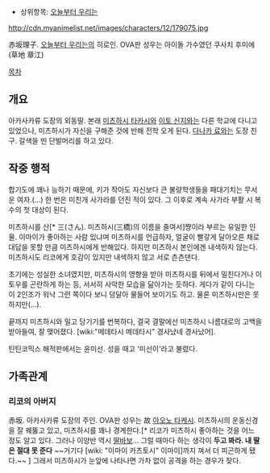 * 상위항목: [[오늘부터 우리는]]

http://cdn.myanimelist.net/images/characters/12/179075.jpg

赤坂理子. [[오늘부터 우리는]]의 히로인. 
OVA판 성우는 아이돌 가수였던 쿠사치 후미에(草地 章江)

[[목차]]

== 개요 ==
아카사카류 도장의 외동딸. 본래 [[미츠하시 타카시]]와 [[이토 신지]]와는 다른 학교에 다니고 있었으나, 미츠하시가 자신을 구해준 것에 반해 전학 오게 된다. [[다나카 료]]와는 도장 친구. 갈색을 띤 단발머리를 하고 있다.

== 작중 행적 ==
합기도에 꽤나 능하기 때문에, 키가 작아도 자신보다 큰 불량학생들을 패대기치는 무서운 여자.(...) 한 번은 미친개 사가라를 던진 적이 있다. 그 이후로 계속 사가라 부활 시 복수의 첫 대상이 된다.

미츠하시를 산[* 三(さん). 미츠하시(三橋)의 이름을 줄여서]쨩이라 부르는 유일한 인물. 이마이가 좋아하는 사람 있냐며 미츠하시를 언급하자, 얼굴이 빨갛게 달아오른 채로 대답을 못할 만큼 미츠하시에게 반해있다. 하지만 미츠하시 본인에겐 내색하지 않는다. 미츠하시도 리코에게 호감이 있지만 내색하지 않고 서로 츤츤댄다.

초기에는 성실한 소녀였지만, 미츠하시의 영향을 받아 미츠하시를 뒤에서 밀친다거나 이토우를 곤란하게 하는 등, 서서히 사악한 모습을 닮아가는 듯하다. 게다가 같이 다니는 이 2인조가 워낙 그런 쪽이다 보니 덩달아 물들어 보이기도 하고. 물론 미츠하시만은 못하지만(...).

끝까지 미츠하시와 밀고 당기기를 번복하다, 결국 결말에선 미츠하시 나름대로의 고백을 받아들여, 잘 맺어졌다. [wiki:"메데타시 메데타시" 경사났네 경사났어].

틴틴코믹스 해적판에서는 윤미선. 성을 때고 '미선이'라고 불렸다.

== 가족관계 ==
=== 리코의 아버지 ===
赤坂. 아카사카류 도장의 주인. OVA판 성우는 故 [[아오노 타케시]]. 미츠하시의 운동신경을 잘 꿰뚫고 있고, 미츠하시를 꽤나 경계한다.[* 리코가 미츠하시 좋아하는 것을 어느 정도 알고 있다. 그러나 이양반 역시 [[딸바보]]... 그럴 때마다 하는 생각이 '''두고 봐라. 내 딸은 절대 못 준다''' ~~거기다 [wiki: "이마이 카츠토시" 이마이]까지 껴서 더 피곤하게 됐다.~~ ] 그래서 미츠하시가 눈앞에 나타나면 가차 없이 공격을 하는 경우가 잦다.
